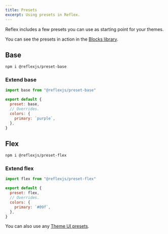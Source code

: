 ```yaml
---
title: Presets
excerpt: Using presets in Reflex.
---
```


Reflex includes a few presets you can use as starting point for your themes.

You can see the presets in action in the [Blocks library](/library).

## Base

```sh
npm i @reflexjs/preset-base
```

### Extend base

```js title=src/@reflexjs/gatsby-theme-base/theme.js
import base from "@reflexjs/preset-base"

export default {
  preset: base,
  // Overrides.
  colors: {
    primary: `purple`,
  },
}
```

## Flex

```sh
npm i @reflexjs/preset-flex
```

### Extend flex

```js title=src/@reflexjs/gatsby-theme-base/theme.js
import flex from "@reflexjs/preset-flex"

export default {
  preset: flex,
  // Overrides.
  colors: {
    primary: `#09f`,
  },
}
```

You can also use any [Theme UI presets](https://theme-ui.com/packages/presets).
